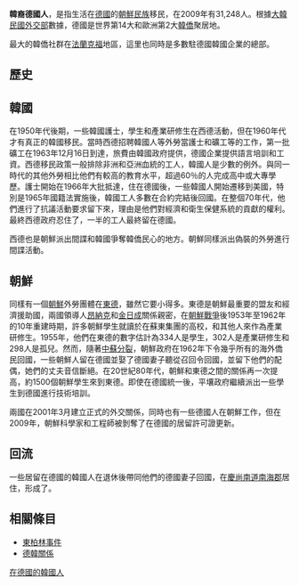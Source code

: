 '''韓裔德國人'''，是指生活在[[德國|德國]]的[[朝鮮民族|朝鮮民族]]移民，在2009年有31,248人。根據[[大韓民國外交部|大韓民國外交部]]數據，德國是世界第14大和歐洲第2大[[韓僑|韓僑]]聚居地。

最大的韓僑社群在[[法蘭克福|法蘭克福]]地區，這里也同時是多數駐德國韓國企業的總部。

==歷史==
==韓國==
在1950年代後期，一些韓國護士，學生和產業研修生在西德活動，但在1960年代才有真正的韓國移民。當時西德招聘韓國人等外勞當護士和礦工等的工作，第一批礦工在1963年12月16日到達，旅費由韓國政府提供，德國企業提供語言培訓和工資。西德移民政策一般排除非洲和亞洲血統的工人，韓國人是少數的例外。與同一時代的其他外勞相比他們有較高的教育水平，超過60％的人完成高中或大專學歷。護士開始在1966年大批抵達，住在德國後，一些韓國人開始遷移到美國，特別是1965年國籍法實施後，韓國工人多數在合約完結後回國。在整個70年代，他們進行了抗議活動要求留下來，理由是他們對經濟和衛生保健系​​統的貢獻的權利。最終西德政府忍住了，一半的工人最終留在德國。

西德也是朝鮮派出間諜和韓國爭奪韓僑民心的地方。朝鮮同樣派出偽裝的外勞進行間諜活動。

==朝鮮==
同樣有一個[[朝鮮|朝鮮]]外勞團體在[[東德|東德]]，雖然它要小得多。東德是朝鮮最重要的盟友和經濟援助國，兩國領導人[[昂納克|昂納克]]和[[金日成|金日成]]關係親密，在[[朝鮮戰爭|朝鮮戰爭]]後1953年至1962年的10年重建時期，許多朝鮮學生就讀於在蘇東集團的高校，和其他人來作為產業研修生。1955年，他們在東德的數字估計為334人是學生，302人是產業研修生和298人是孤兒。然而，隨著[[中蘇分裂|中蘇分裂]]，朝鮮政府在1962年下令幾乎所有的海外僑民回國，一些朝鮮人留在德國並娶了德國妻子聽從召回令回國，並留下他們的配偶，她們的丈夫音信斷絕。在20世紀80年代，朝鮮和東德之間的關係再一次提高，約1500個朝鮮學生來到東德。即使在德國統一後，平壤政府繼續派出一些學生到德國進行技術培訓。

兩國在2001年3月建立正式的外交關係，同時也有一些德國人在朝鮮工作，但在2009年，朝鮮科學家和工程師被剝奪了在德國的居留許可證更新。

==回流==
一些居留在德國的韓國人在退休後帶同他們的德國妻子回國，在[[慶尚南道|慶尚南道]][[南海郡|南海郡]]居住，形成了{{Link-de|南海德國村|Dogil Maeul|德國村}}。

==相關條目==
*[[東柏林事件|東柏林事件]]
*[[德韓關係|德韓關係]]

{{韓僑}}

[[Category:在德國的韓國人|]]